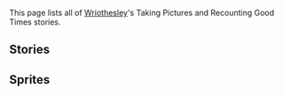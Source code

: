 {{Unofficial Translation}}
This page lists all of [[Wriothesley]]'s Taking Pictures and Recounting Good Times stories.

==Stories==
{{TPRGT Stories by Category Table}}

==Sprites==
{{Files by Category Gallery|Taking Pictures and Recounting Good Times Sprites & Wriothesley Images}}